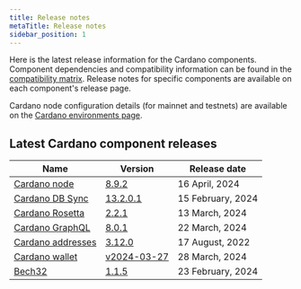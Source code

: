 ```yaml
---
title: Release notes
metaTitle: Release notes
sidebar_position: 1
---
```


Here is the latest release information for the Cardano components. Component
dependencies and compatibility information can be found in the
[compatibility matrix](/release-notes/comp-matrix). Release notes for specific
components are available on each component's release page.

Cardano node configuration details (for mainnet and testnets) are available on
the
[Cardano environments page](https://book.world.dev.cardano.org/environments.html).

## Latest Cardano component releases

| Name                                                                                | Version                                                                                     | Release date      |
| ----------------------------------------------------------------------------------- | ------------------------------------------------------------------------------------------- | ----------------- |
| [Cardano node](https://github.com/IntersectMBO/cardano-node)                        | [8.9.2](https://github.com/IntersectMBO/cardano-node/releases/tag/8.9.2)                    | 16 April, 2024    |
| [Cardano DB Sync](https://github.com/IntersectMBO/cardano-db-sync)                  | [13.2.0.1](https://github.com/IntersectMBO/cardano-db-sync/releases/tag/13.2.0.1)           | 15 February, 2024 |
| [Cardano Rosetta](https://github.com/cardano-foundation/cardano-rosetta)            | [2.2.1](https://github.com/cardano-foundation/cardano-rosetta/releases/tag/2.2.1)           | 13 March, 2024    |
| [Cardano GraphQL](https://github.com/cardano-foundation/cardano-graphql)            | [8.0.1](https://github.com/cardano-foundation/cardano-graphql/releases/tag/8.0.1)           | 22 March, 2024    |
| [Cardano addresses](https://github.com/IntersectMBO/cardano-addresses)              | [3.12.0](https://github.com/IntersectMBO/cardano-addresses/releases/tag/3.12.0)             | 17 August, 2022   |
| [Cardano wallet](https://github.com/cardano-foundation/cardano-wallet)              | [v2024-03-27](https://github.com/cardano-foundation/cardano-wallet/releases/tag/v2024-03-27)| 28 March, 2024    |
| [Bech32](https://github.com/IntersectMBO/bech32)                                    | [1.1.5](https://github.com/IntersectMBO/bech32/releases/tag/v1.1.5)                         | 23 February, 2024 |

